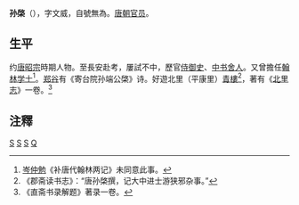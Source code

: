 '''孙棨'''（{{bd|？||？|catIdx=S}}），字文威，自號無為。[[唐朝|唐朝]][[官员|官员]]。

==生平==
约[[唐昭宗|唐昭宗]]時期人物。至長安赴考，屢試不中，歷官[[侍御史|侍御史]]、[[中书舍人|中书舍人]]。又曾擔任[[翰林学士|翰林学士]]<ref>[[岑仲勉|岑仲勉]]《补唐代翰林两记》未同意此事。</ref>。[[郑谷|郑谷]]有《寄台院孙端公棨》诗。好遊北里（平康里）[[青樓|青樓]]<ref>《郡斋读书志》：“唐孙棨撰，记大中进士游狭邪杂事。”</ref>，著有《[[北里志|北里志]]》一卷。<ref>《直斋书录解题》著录一卷。</ref>

== 注釋 ==
{{reflist}}

{{唐朝官员小作品}}
[[Category:唐朝侍御史|S]]
[[Category:唐朝中书舍人|S]]
[[Category:唐朝翰林学士|S]]
[[Category:孙姓|Q]]
